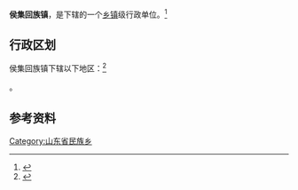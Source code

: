 {{中国乡级行政区|37/17/21/109/000}}

'''侯集回族镇'''，是{{PRC admin/fullname|37/17/21/109/000|3}}下辖的一个[[乡镇|乡镇]]级行政单位。<ref>{{PRC admin/ref sgc|{{PRC admin/parent|37/17/21/109/000}}}}</ref>

== 行政区划 ==

侯集回族镇下辖以下地区：<ref>{{PRC admin/ref sgc|37/17/21/109/000}}</ref>

{{PRC admin/children|37/17/21/109/000}}。

== 参考资料 ==

{{reflist}}

{{山东行政区划小作品}}
{{PRC admin/navcat|37/17/21/109/000}}

[[Category:山东省民族乡|Category:山东省民族乡]]